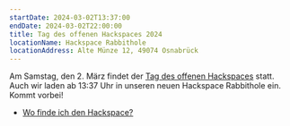 ```yaml
---
startDate: 2024-03-02T13:37:00
endDate: 2024-03-02T22:00:00
title: Tag des offenen Hackspaces 2024
locationName: Hackspace Rabbithole
locationAddress: Alte Münze 12, 49074 Osnabrück
---
```


Am Samstag, den 2. März findet der [Tag des offenen Hackspaces](https://events.ccc.de/2024/02/23/tag-des-offenen-hackspace-einladung) statt.
Auch wir laden ab 13:37 Uhr in unseren neuen Hackspace Rabbithole ein. Kommt vorbei!

- [Wo finde ich den Hackspace?](/de/hackspace/#anfahrt)
